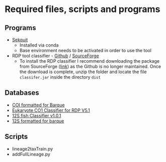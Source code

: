 # Required files, scripts and programs {-}

## Programs {-}

- [Sekquit](https://bioinf.shenwei.me/seqkit/)
	- Installed via conda
	- Base environment needs to be activated in order to use the tool
	
- RDP tool classifier - [Github](https://github.com/rdpstaff/classifier) / [SourceForge](https://sourceforge.net/projects/rdp-classifier/#:~:text=The%20RDP%20Classifier%20is%20a,confidence%20estimates%20for%20each%20assignment.)
  - To install the RDP classifier I recommend downloading the package from SourceForge ([link](https://sourceforge.net/projects/rdp-classifier/)) as the Github is no longer maintained. Once the download is complete, unzip the folder and locate the file `classifer.jar` inside the directory `dist`

## Databases {-}

- [COI formatted for Barque](https://www.ibis.ulaval.ca/services/bioinformatique/barque_databases/)
- [Eukaryote CO1 Classifier for RDP V5.1](https://github.com/terrimporter/CO1Classifier/releases/tag/RDP-COI-v5.1.0) 
- [12S fish Classifier v1.0.1](https://github.com/terrimporter/12SfishClassifier/releases/tag/v1.0.1)
- [12S formatted for barque](https://github.com/enormandeau/barque/blob/master/03_databases/12S.fasta.gz)

## Scripts {-}

- lineage2taxTrain.py
- addFullLineage.py
